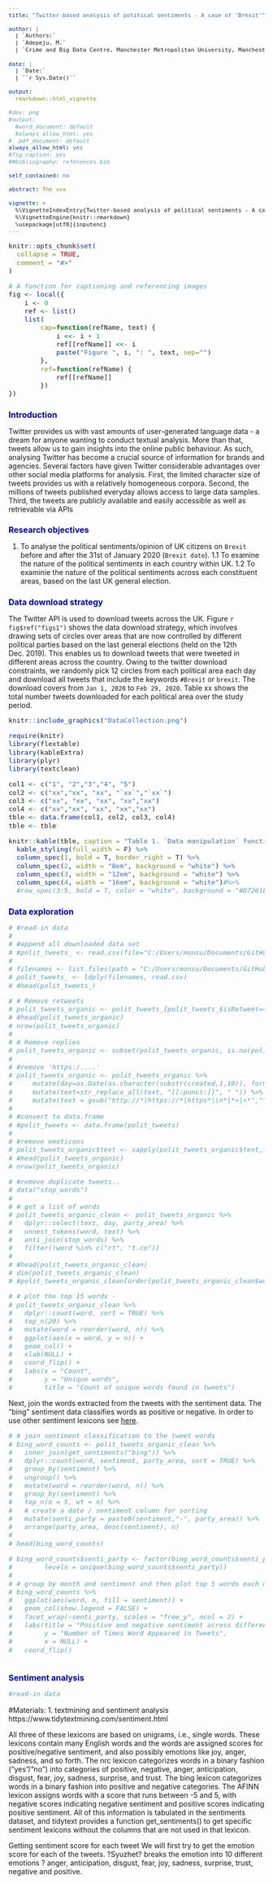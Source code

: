 ```yaml
---
title: "Twitter-based analysis of political sentiments - A case of 'Brexit'"

author: |
  | `Authors:`
  | `Adepeju, M.`
  | `Crime and Big Data Centre, Manchester Metropolitan University, Manchester, M15 6BH`
  
date: |
  | `Date:`
  | ``r Sys.Date()``

output:
  rmarkdown::html_vignette
  
#dev: png
#output:
  #word_document: default
  #always_allow_html: yes
#  pdf_document: default
always_allow_html: yes
#fig_caption: yes
##bibliography: references.bib

self_contained: no

abstract: The xxx
  
vignette: >
  %\VignetteIndexEntry{Twitter-based analysis of political sentiments - A case of Brexit}
  %\VignetteEngine{knitr::rmarkdown}
  \usepackage[utf8]{inputenc}
---
```


<style type="text/css">

h1.title {
  font-size: 26px;
  line-height: 130%;
  color: Black;
  text-align: center;
}

h2.subtitle {
  font-size: 13px;
  line-height: 120%;
  color: Black;
  text-align: center;
}

h4.author { /* Header 4 - and the author and data headers use this too  */
  font-size: 17px;
  font-family: "Arial";
  color: Black;
  text-align: center;
}
h4.date { /* Header 4 - and the author and data headers use this too  */
  font-size: 17px;
  font-family: "Arial", Times, serif;
  color: Black;
  text-align: center;
}

h4.abstract { /* Header 4 - and the author and data headers use this too  */
  font-size: 10px;
  font-family: "Arial", Times, serif;
  color: black;
  text-align: center;
}

h4.institute{ /* Header 4 - and the author and data headers use this too  */
  font-size: 10px;
  font-family: "Arial", Times, serif;
  color: black;
  text-align: center;
}

body, td {
   font-size: 14px;
}
code.r{
  font-size: 13px;
}
pre {
  font-size: 13px
}
h1 { /* Header 1 */
  font-size: 16px;
  color: DarkBlue;
}
h2 { /* Header 2 */
    font-size: 16px;
  color: DarkBlue;
}
h3 { /* Header 3 */
  font-size: 15px;
  font-family: "Times New Roman", Times, serif;
  color: DarkBlue;

</style>

```r
knitr::opts_chunk$set(
  collapse = TRUE,
  comment = "#>"
)
```

```r
# A function for captioning and referencing images
fig <- local({
    i <- 0
    ref <- list()
    list(
        cap=function(refName, text) {
            i <<- i + 1
            ref[[refName]] <<- i
            paste("Figure ", i, ": ", text, sep="")
        },
        ref=function(refName) {
            ref[[refName]]
        })
})
```

# Introduction

Twitter provides us with vast amounts of user-generated language data - a dream for anyone wanting to conduct textual analysis. More than that, tweets allow us to gain insights into the online public behaviour. As such, analysing Twitter has become a crucial source of information for brands and agencies.
Several factors have given Twitter considerable advantages over other social media platforms for analysis. First, the limited character size of tweets provides us with a relatively homogeneous corpora. Second, the millions of tweets published everyday allows access to large data samples. Third, the tweets are publicly available and easily accessible as well as retrievable via APIs

# Research objectives

1. To analyse the political sentiments/opinion of UK citizens on `Brexit` before and after the 31st of January 2020 (`Brexit date`).
 1.1 To examine the nature of the political sentiments in each  country within UK.
 1.2 To examinie the nature of the political sentiments across each constituent areas, based on the last UK general election. 

# Data download strategy

The Twitter API is used to download tweets across the UK. Figure `r fig$ref("figs1")` shows the data download strategy, which involves drawing sets of circles over areas that are now controlled by different political parties based on the last general elections (held on the 12th Dec. 2019). This enables us to download tweets that were tweeted in different areas across the country. Owing to the twitter download constraints, we randomly pick 12 circles from each political area each day and download all tweets that include the keywords `#Brexit` or `brexit`. The download covers from `Jan 1, 2020` to `Feb 29, 2020`. Table xx shows the total number tweets downloaded for each political area over the study period.   

```r
knitr::include_graphics("DataCollection.png")
```


```r
require(knitr)
library(flextable)
library(kableExtra)
library(plyr) 
library(textclean)
```


```r
col1 <- c("1", "2","3","4", "5")
col2 <- c("xx","xx", "xx", "`xx`","`xx`")
col3 <- c("xx", "xx", "xx", "xx","xx")
col4 <- c("xx","xx", "xx", "xx","xx")
tble <- data.frame(col1, col2, col3, col4)
tble <- tble
```

```r
knitr::kable(tble, caption = "Table 1. `Data manipulation` functions", col.names = c("SN","Function","Title","Description")) %>%
  kable_styling(full_width = F) %>%
  column_spec(1, bold = T, border_right = T) %>%
  column_spec(2, width = "8em", background = "white") %>%
  column_spec(3, width = "12em", background = "white") %>%
  column_spec(4, width = "16em", background = "white")#%>%
  #row_spec(3:5, bold = T, color = "white", background = "#D7261E")
```

# Data exploration

```r
# #read-in data
# 
# #append all downloaded data set
# #polit_tweets_ <- read.csv(file="C:/Users/monsu/Documents/GitHub/Sentiment-analysis/downloads/download_2020-01-10_to_2020-01-11_Others.csv", sep=",", head=TRUE)
# 
# filenames <- list.files(path = "C:/Users/monsu/Documents/GitHub/Sentiment-analysis/downloads/", pattern = "*", full.names=TRUE)
# polit_tweets_ <- ldply(filenames, read.csv)
# #head(polit_tweets_)

```


```r
# # Remove retweets 
# polit_tweets_organic <- polit_tweets_[polit_tweets_$isRetweet==FALSE, ] 
# #head(polit_tweets_organic)
# nrow(polit_tweets_organic)
# 
# # Remove replies
# polit_tweets_organic <- subset(polit_tweets_organic, is.na(polit_tweets_organic$replyToSID)) 
# 
# #remove 'https:/....'
# polit_tweets_organic <- polit_tweets_organic %>% 
#     mutate(day=as.Date(as.character(substr(created,1,10)), format = "%d")) %>%
#     mutate(text=str_replace_all(text, "[[:punct:]]", " ")) %>%
#     mutate(text = gsub("http://*|https://*|https*|\n*|*>|<*","", text))
#   
# #convert to data.frame
# #polit_tweets <- data.frame(polit_tweets)
# 
# #remove emoticons
# polit_tweets_organic$text <- sapply(polit_tweets_organic$text,function(row) iconv(row, "latin1", "ASCII", sub=""))
# #head(polit_tweets_organic)
# nrow(polit_tweets_organic)

```


```r
# #remove duplicate tweets..
# data("stop_words")
# 
# # get a list of words
# polit_tweets_organic_clean <- polit_tweets_organic %>%
#   dplyr::select(text, day, party_area) %>%
#   unnest_tokens(word, text) %>%
#   anti_join(stop_words) %>%
#   filter(!word %in% c("rt", "t.co"))
# 
# #head(polit_tweets_organic_clean)
# dim(polit_tweets_organic_clean)
# #polit_tweets_organic_clean[order(polit_tweets_organic_clean$word),]

```


```r
# # plot the top 15 words -
# polit_tweets_organic_clean %>%
#   dplyr::count(word, sort = TRUE) %>%
#   top_n(20) %>%
#   mutate(word = reorder(word, n)) %>%
#   ggplot(aes(x = word, y = n)) +
#   geom_col() +
#   xlab(NULL) +
#   coord_flip() +
#   labs(x = "Count",
#        y = "Unique words",
#        title = "Count of unique words found in tweets")

```

Next, join the words extracted from the tweets with the sentiment data. The "bing" sentiment data classifies words as positive or negative. In order to use other sentiment lexicons see [here](https://www.tidytextmining.com/sentiment.html#the-sentiments-dataset).

```r
# # join sentiment classification to the tweet words
# bing_word_counts <- polit_tweets_organic_clean %>%
#   inner_join(get_sentiments("bing")) %>%
#   dplyr::count(word, sentiment, party_area, sort = TRUE) %>%
#   group_by(sentiment) %>%
#   ungroup() %>%
#   mutate(word = reorder(word, n)) %>%
#   group_by(sentiment) %>%
#   top_n(n = 5, wt = n) %>%
#   # create a date / sentiment column for sorting
#   mutate(senti_party = paste0(sentiment,"-", party_area)) %>%
#   arrange(party_area, desc(sentiment), n)
# 
# head(bing_word_counts)
```


```r
# bing_word_counts$senti_party <- factor(bing_word_counts$senti_party,
#        levels = unique(bing_word_counts$senti_party))
# 
# # group by month and sentiment and then plot top 5 words each month
# bing_word_counts %>%
#   ggplot(aes(word, n, fill = sentiment)) +
#   geom_col(show.legend = FALSE) +
#   facet_wrap(~senti_party, scales = "free_y", ncol = 2) +
#   labs(title = "Positive and negative sentiment across different areas",
#        y = "Number of Times Word Appeared in Tweets",
#        x = NULL) +
#   coord_flip()
```

```r


```




# Sentiment analysis

```r
#read-in data

```


#Materials:
1. textmining and sentiment analysis
https://www.tidytextmining.com/sentiment.html

All three of these lexicons are based on unigrams, i.e., single words. These lexicons contain many English words and the words are assigned scores for positive/negative sentiment, and also possibly emotions like joy, anger, sadness, and so forth. The nrc lexicon categorizes words in a binary fashion ("yes"/"no") into categories of positive, negative, anger, anticipation, disgust, fear, joy, sadness, surprise, and trust. The bing lexicon categorizes words in a binary fashion into positive and negative categories. The AFINN lexicon assigns words with a score that runs between -5 and 5, with negative scores indicating negative sentiment and positive scores indicating positive sentiment. All of this information is tabulated in the sentiments dataset, and tidytext provides a function get_sentiments() to get specific sentiment lexicons without the columns that are not used in that lexicon.

Getting sentiment score for each tweet
We will first try to get the emotion score for each of the tweets. ?Syuzhet? breaks the emotion into 10 different emotions ? anger, anticipation, disgust, fear, joy, sadness, surprise, trust, negative and positive.


